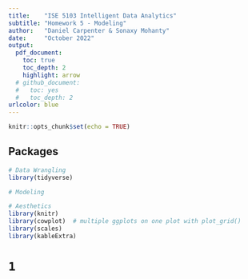 ```yaml
---
title:    "ISE 5103 Intelligent Data Analytics"
subtitle: "Homework 5 - Modeling"
author:   "Daniel Carpenter & Sonaxy Mohanty"
date:     "October 2022"
output: 
  pdf_document:
    toc: true
    toc_depth: 2
    highlight: arrow
  # github_document:
  #   toc: yes
  #   toc_depth: 2
urlcolor: blue
---
```


```r
knitr::opts_chunk$set(echo = TRUE)
```

\newpage

## Packages

```r
# Data Wrangling
library(tidyverse)

# Modeling

# Aesthetics
library(knitr)
library(cowplot)  # multiple ggplots on one plot with plot_grid()
library(scales)
library(kableExtra)
```

# `1` 